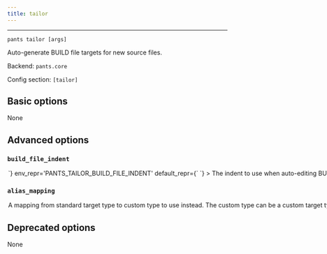 ```yaml
---
title: tailor
---
```



---

```
pants tailor [args]
```

Auto-generate BUILD file targets for new source files.

Backend: <span className="color--primary">`pants.core`</span>

Config section: <span className="color--primary">`[tailor]`</span>

<span className={styles.options}>

## Basic options
None

## Advanced options

### `build_file_indent`

<Option
  cli_repr={`--tailor-build-file-indent=<str>`}
  env_repr='PANTS_TAILOR_BUILD_FILE_INDENT'
  default_repr={`    `}
>

The indent to use when auto-editing BUILD files.

</Option>

### `alias_mapping`

<Option
  cli_repr={`--tailor-alias-mapping="{'key1': val1, 'key2': val2, ...}"`}
  env_repr='PANTS_TAILOR_ALIAS_MAPPING'
  default_repr={`{}`}
>

A mapping from standard target type to custom type to use instead. The custom type can be a custom target type or a macro that offers compatible functionality to the one it replaces (see https://www.pantsbuild.org/v2.6/docs/macros).

</Option>

## Deprecated options

None

</span>